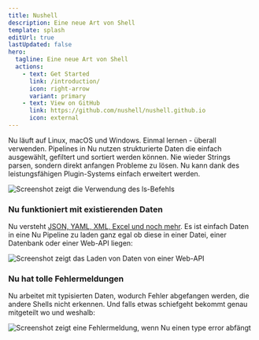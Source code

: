 ```yaml
---
title: Nushell
description: Eine neue Art von Shell
template: splash
editUrl: true
lastUpdated: false
hero:
  tagline: Eine neue Art von Shell
  actions:
    - text: Get Started
      link: /introduction/
      icon: right-arrow
      variant: primary
    - text: View on GitHub
      link: https://github.com/nushell/nushell.github.io
      icon: external
---
```



<CardGrid>
  <Card title="Pipelines um jedes Betriebssystem zu steuern">
    Nu läuft auf Linux, macOS und Windows. Einmal lernen - überall verwenden.
  </Card>
  <Card title="Alles sind Daten">
   Pipelines in Nu nutzen strukturierte Daten die einfach ausgewählt, gefiltert und sortiert werden können. Nie wieder Strings parsen, sondern direkt anfangen Probleme zu lösen.
  </Card>
  <Card title="Leistungsfähige Plugins">
    Nu kann dank des leistungsfähigen Plugin-Systems einfach erweitert werden.
  </Card>
</CardGrid>

<br />

![Screenshot zeigt die Verwendung des ls-Befehls](../../assets/images/ls-example.png)

### Nu funktioniert mit existierenden Daten

Nu versteht [JSON, YAML, XML, Excel und noch mehr](/book/loading_data.md). Es ist einfach Daten in eine Nu Pipeline zu laden ganz egal ob diese in einer Datei, einer Datenbank oder einer Web-API liegen:

![Screenshot zeigt das Laden von Daten von einer Web-API](../../assets/images/fetch-example.png)

### Nu hat tolle Fehlermeldungen

Nu arbeitet mit typisierten Daten, wodurch Fehler abgefangen werden, die andere Shells nicht erkennen. Und falls etwas schiefgeht bekommt genau mitgeteilt wo und weshalb:

![Screenshot zeigt eine Fehlermeldung, wenn Nu einen type error abfängt](../../assets/images/0_60_miette.png)
